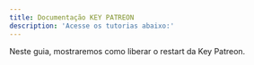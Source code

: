 ---
title: Documentação KEY PATREON
description: 'Acesse os tutorias abaixo:'
---

<Card title="Em breve..." icon="square-1" href="/keypatreon/como-liberar-restart">
  Neste guia, mostraremos como liberar o restart da Key Patreon.
</Card>